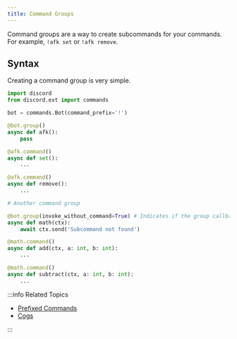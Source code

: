 ```yaml
---
title: Command Groups
---
```


Command groups are a way to create subcommands for your commands. For example, `!afk set` or `!afk remove`.

## Syntax

Creating a command group is very simple.

```python
import discord
from discord.ext import commands

bot = commands.Bot(command_prefix='!')

@bot.group()
async def afk():
    pass

@afk.command()
async def set():
    ...

@afk.command()
async def remove():
    ...

# Another command group

@bot.group(invoke_without_command=True) # Indicates if the group callback should begin parsing and invocation only if no subcommand was found.
async def math(ctx):
    await ctx.send('Subcommand not found')

@math.command()
async def add(ctx, a: int, b: int):
    ...

@math.command()
async def subtract(ctx, a: int, b: int):
    ...
```

:::info Related Topics

- [Prefixed Commands](prefixed-commands)
- [Cogs](cogs)

:::